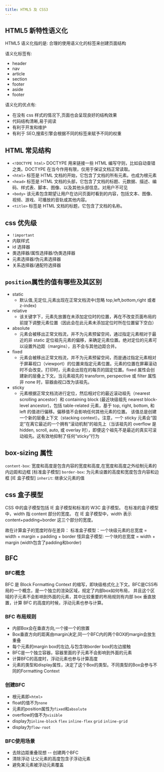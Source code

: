 ```yaml
---
title: HTML5 及 CSS3
---
```



<AuthorInfo />

## HTML5 新特性语义化

HTML5 语义化指的是: 合理的使用语义化的标签来创建页面结构

语义化标签有:

- header
- nav
- article
- section
- footer
- aside
- footer

语义化的优点有:

- 在没有 css 样式的情况下,页面也会呈现良好的结构效果
- 代码结构清晰,易于阅读
- 有利于开发和维护
- 有利于 SEO,搜索引擎会根据不同的标签来赋予不同的权重

## HTML 常见结构

- `<!DOCTYPE html>` DOCTYPE 用来链接一些 HTML 编写守则，比如自动查错之类。DOCTYPE 在当今作用有限，仅用于保证文档正常读取。
- `<html>` 标签是 HTML 文档的开始，它包含了文档的所有元素。也成为根元素
- `<head>` 标签是 HTML 文档的头部，它包含了文档的标题、元数据、描述、编码、样式表、脚本、图像、以及其他头部信息。对用户不可见
- `<body>` 该元素包含期望让用户在访问页面时看到的内容，包括文本、图像、视频、游戏、可播放的音轨或其他内容。
- `<title>` 标签是 HTML 文档的标题，它包含了文档的名称。

## css 优先级

- `!important`
- 内联样式
- id 选择器
- 类选择器/属性选择器/伪类选择器
- 元素选择器/伪元素选择器
- 关系选择器/通配符选择器

## `position`属性的值有哪些及其区别

- static
  - 默认值,无定位,元素出现在正常文档流中(忽略 top,left,bottom,right 或者 z-index)
- relative
  - 该关键字下，元素先放置在未添加定位时的位置，再在不改变页面布局的前提下调整元素位置（因此会在此元素未添加定位时所在位置留下空白）
- absolute
  - 元素会被移出正常文档流，并不为元素预留空间，通过指定元素相对于最近的非 static 定位祖先元素的偏移，来确定元素位置。绝对定位的元素可以设置外边距（margins），且不会与其他边距合并。
- fixed
  - 元素会被移出正常文档流，并不为元素预留空间，而是通过指定元素相对于屏幕视口（viewport）的位置来指定元素位置。元素的位置在屏幕滚动时不会改变。打印时，元素会出现在的每页的固定位置。fixed 属性会创建新的层叠上下文。当元素祖先的 transform, perspective 或 filter 属性非 none 时，容器由视口改为该祖先。
- sticky
  - 元素根据正常文档流进行定位，然后相对它的最近滚动祖先（nearest scrolling ancestor）和 containing block (最近块级祖先 nearest block-level ancestor)，包括 table-related 元素，基于 top, right, bottom, 和 left 的值进行偏移。偏移值不会影响任何其他元素的位置。
    该值总是创建一个新的层叠上下文（stacking context）。注意，一个 sticky 元素会“固定”在离它最近的一个拥有“滚动机制”的祖先上（当该祖先的 overflow 是 hidden, scroll, auto, 或 overlay 时），即便这个祖先不是最近的真实可滚动祖先。这有效地抑制了任何“sticky”行为

## box-sizing 属性

`content-box`: 宽度和高度是包含内容的宽度和高度,在宽度和高度之外绘制元素的内边距和边框 [标准盒子模型]
`border-box`: 为元素设置的高度和宽度包含内容和边框 [IE 盒子模型]
`inherit`: 继承父元素的值

## css 盒子模型

CSS 中的盒子模型包括 IE 盒子模型和标准的 W3C 盒子模型。
在标准的盒子模型中，width 指 content 部分的宽度。
在 IE 盒子模型中，width 表示 content+padding+border 这三个部分的宽度。

故在计算盒子的宽度时存在差异：
标准盒子模型：一个块级元素的总宽度 = width + margin + padding + border
怪异盒子模型: 一个块的总宽度 = width + margin (width包含了padding和border)

## BFC 

### BFC概念

BFC 是 Block Formatting Context 的缩写，即块级格式化上下文。BFC是CSS布局的一个概念，是一个独立的渲染区域，规定了内部box如何布局， 并且这个区域的子元素不会影响到外面的元素，其中比较重要的布局规则有内部 box 垂直放置，计算 BFC 的高度的时候，浮动元素也参与计算。

### BFC 布局规则

- 内部Box会在垂直方向,一个接一个的放置
- Box垂直方向的距离由margin决定,同一个BFC内的两个BOX的margin会放生重叠
- 每个元素的margin box的左边,与包含块border box的左边接触
- BFC是一个独立容器，容器里面的子元素不会影响到外面的元素
- 计算BFC的高度时，浮动元素也参与计算高度
- 元素的类型和display属性，决定了这个Box的类型。不同类型的Box会参与不同的Formatting Context

### 创建BFC
- 根元素即`<html>`
- float的值不为`none`
- 元素的position属性为`fixed`和`absolute`
- overflow的值不为`visible`
- display为`inline-block` `flex` `inline-flex` `grid` `inline-grid`
- display为`flow-root`

### BFC使用场景

- 去除边距重叠现想 -- 创建两个BFC
- 清除浮动 让父元素的高度包含子浮动元素
- 避免某元素被浮动元素覆盖



